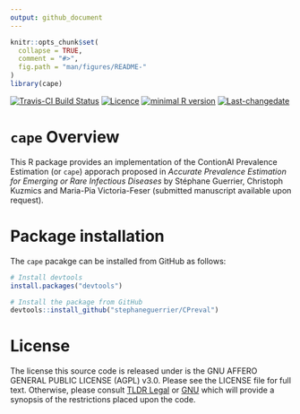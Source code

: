```yaml
---
output: github_document
---
```


<!-- README.md is generated from README.Rmd. Please edit that file -->

```r
knitr::opts_chunk$set(
  collapse = TRUE,
  comment = "#>",
  fig.path = "man/figures/README-"
)
library(cape)
```

[![Travis-CI Build Status](https://travis-ci.org/SMAC-Group/simts.svg?branch=master)](https://travis-ci.org/SMAC-Group/simts)
[![Licence](https://img.shields.io/badge/licence-AGPL--3.0-blue.svg)](https://opensource.org/licenses/AGPL-3.0)
[![minimal R version](https://img.shields.io/badge/R%3E%3D-3.4.0-6666ff.svg)](https://cran.r-project.org/)
[![Last-changedate](https://img.shields.io/badge/last%20change-`r gsub('-', '--', Sys.Date())`-green.svg)](https://github.com/SMAC-Group/simts)

# `cape` Overview 

This R package provides an implementation of the ContionAl Prevalence Estimation (or `cape`) apporach proposed in *Accurate Prevalence Estimation for Emerging or Rare Infectious Diseases* by Stéphane Guerrier, Christoph Kuzmics and Maria-Pia Victoria-Feser (submitted manuscript available upon request).

# Package installation

The `cape` pacakge can be installed from GitHub as follows:

```r
# Install devtools
install.packages("devtools")

# Install the package from GitHub
devtools::install_github("stephaneguerrier/CPreval")
```

# License

The license this source code is released under is the GNU AFFERO GENERAL PUBLIC LICENSE (AGPL) v3.0. Please see the LICENSE file for full text. Otherwise, please consult [TLDR Legal](https://tldrlegal.com/license/gnu-affero-general-public-license-v3-(agpl-3.0)) or [GNU](https://www.gnu.org/licenses/agpl-3.0.en.html) which will provide a synopsis of the restrictions placed upon the code.
